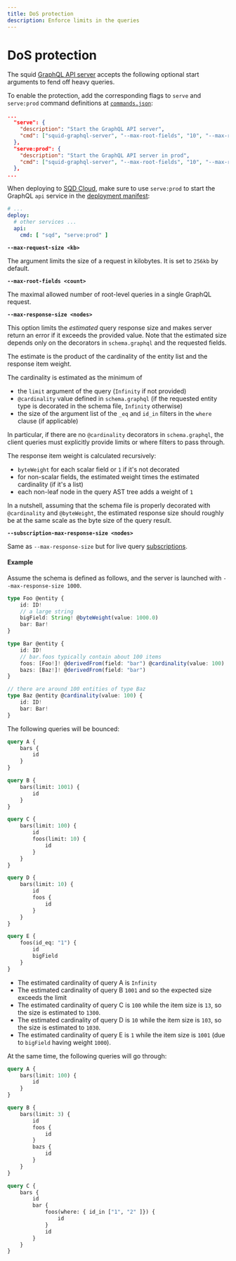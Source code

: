 ```yaml
---
title: DoS protection
description: Enforce limits in the queries
---
```


# DoS protection

The squid [GraphQL API server](https://github.com/subsquid/squid-sdk/tree/master/graphql/graphql-server) accepts the following optional start arguments to fend off heavy queries. 

To enable the protection, add the corresponding flags to `serve` and `serve:prod` command definitions at [`commands.json`](/squid-cli/commands-json):

```json
...
  "serve": {
    "description": "Start the GraphQL API server",
    "cmd": ["squid-graphql-server", "--max-root-fields", "10", "--max-response-size", "1000"]
  },
  "serve:prod": {
    "description": "Start the GraphQL API server in prod",
    "cmd": ["squid-graphql-server", "--max-root-fields", "10", "--max-response-size", "1000", "--dumb-cache", "in-memory"]
  },
...
```
When deploying to [SQD Cloud](/cloud), make sure to use `serve:prod` to start the GraphQL `api` service in the [deployment manifest](/cloud/reference/manifest/#deploy):

```yaml title="squid.yaml"
# ...
deploy:
  # other services ...
  api:
    cmd: [ "sqd", "serve:prod" ]
```


**`--max-request-size <kb>`**

The argument limits the size of a request in kilobytes. It is set to `256kb` by default. 

**`--max-root-fields <count>`**

The maximal allowed number of root-level queries in a single GraphQL request.

**`--max-response-size <nodes>`**

This option limits the *estimated* query response size and makes server return an error if it exceeds the provided value. Note that the estimated size depends only on the decorators in `schema.graphql` and the requested fields.

The estimate is the product of the cardinality of the entity list and the response item weight.

The cardinality is estimated as the minimum of

- the `limit` argument of the query (`Infinity` if not provided)
- `@cardinality` value defined in `schema.graphql` (if the requested entity type is decorated in the schema file, `Infinity` otherwise)
- the size of the argument list of the `_eq` and `id_in` filters in the `where` clause (if applicable)

In particular, if there are no `@cardinality` decorators in `schema.graphql`, the client queries must explicitly provide limits or where filters to pass through.

The response item weight is calculated recursively:

- `byteWeight` for each scalar field or `1` if it's not decorated
- for non-scalar fields, the estimated weight times the estimated cardinality (if it's a list)
- each non-leaf node in the query AST tree adds a weight of `1`

In a nutshell, assuming that the schema file is properly decorated with `@cardinality` and `@byteWeight`, the estimated response size should roughly be at the same scale as the byte size of the query result. 

**`--subscription-max-response-size <nodes>`**

Same as `--max-response-size` but for live query [subscriptions](/sdk/reference/openreader-server/configuration/subscriptions).

#### Example

Assume the schema is defined as follows, and the server is launched with `--max-response-size 1000`.

```ts title="schema.graphql"
type Foo @entity {
    id: ID!
    // a large string 
    bigField: String! @byteWeight(value: 1000.0)
    bar: Bar!
}

type Bar @entity {
    id: ID!
    // bar.foos typically contain about 100 items
    foos: [Foo!]! @derivedFrom(field: "bar") @cardinality(value: 100)
    bazs: [Baz!]! @derivedFrom(field: "bar")
}

// there are around 100 entities of type Baz
type Baz @entity @cardinality(value: 100) {
    id: ID!
    bar: Bar!
}
```

The following queries will be bounced:

```graphql
query A {
    bars {
        id
    }
}

query B {
    bars(limit: 1001) {
        id
    }
}

query C {
    bars(limit: 100) {
        id 
        foos(limit: 10) {
            id
        }
    }
}

query D {
    bars(limit: 10) {
        id 
        foos {
            id
        }
    }
}

query E {
    foos(id_eq: "1") {
        id
        bigField
    }
}
```

- The estimated cardinality of query A is `Infinity`
- The estimated cardinality of query B `1001` and so the expected size exceeds the limit
- The estimated cardinality of query C is `100` while the item size is `13`, so the size is estimated to `1300`.
- The estimated cardinality of query D is `10` while the item size is `103`, so the size is estimated to `1030`. 
- The estimated cardinality of query E is `1` while the item size is `1001` (due to `bigField` having weight `1000`).

At the same time, the following queries will go through:
```graphql
query A {
    bars(limit: 100) {
        id
    }
}

query B {
    bars(limit: 3) {
        id
        foos {
            id
        }
        bazs {
            id
        }
    }
}

query C {
    bars {
        id
        bar {
            foos(where: { id_in ["1", "2" ]}) {
                id
            }
            id
        }
    }
}
```
